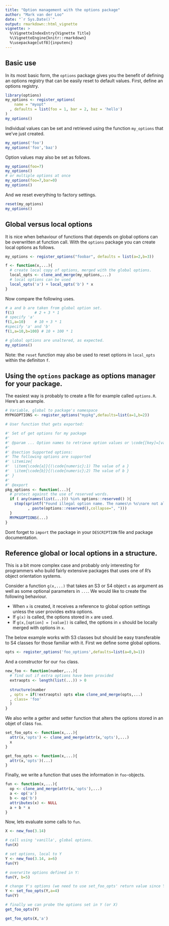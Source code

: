```yaml
---
title: "Option management with the options package"
author: "Mark van der Loo"
date: "`r Sys.Date()`"
output: rmarkdown::html_vignette
vignette: >
  %\VignetteIndexEntry{Vignette Title}
  %\VignetteEngine{knitr::rmarkdown}
  %\usepackage[utf8]{inputenc}
---
```


Basic use
------------
In its most basic form, the `options` package gives you the benefit of defining an options registry
that can be easily reset to default values. First, define an options registry.
```r
library(options)
my_options <- register_options(
    name = "myopt"
  , defaults = list(foo = 1, bar = 2, baz = 'hello')
)
my_options()
```
Individual values can be set and retrieved using the function ```my_options``` that we've just created.
```r
my_options('foo')
my_options('foo','baz')
```
Option values may also be set as follows.
```r
my_options(foo=7)
my_options()
# or multiple options at once
my_options(foo=7,bar=0)
my_options()
```
And we reset everything to factory settings.
```r
reset(my_options)
my_options()
```


Global versus local options
---------------------------
It is nice when behaviour of functions that depends on global options can be overwritten at function call.
With the ```options``` package you can create local options as follows.
```r
my_options <- register_options("foobar", defaults = list(a=2,b=3))

f <- function(x,...){
  # create local copy of options, merged with the global options.
  local_opts <- clone_and_merge(my_options,...)
  # local options can be used
  local_opts('a') + local_opts('b') * x 
}
```
Now compare the following uses.
```r
# a and b are taken from global option set.
f(1)         # 2 + 3 * 1
# specify 'a'
f(1,a=10)    # 10 + 3 * 1
#specify 'a' and 'b'
f(1,a=10,b=100) # 10 + 100 * 1

# global options are unaltered, as expected.
my_options()
```

Note: the ```reset``` function may also be used to reset options in ```local_opts``` within the definiton ```f```.

Using the ```options``` package as options manager for your package.
--------------------------------------------------------
The easiest way is probably to create a file for example called ```options.R```. Here's an example.
```r
# Variable, global to package's namespace
MYPKGOPTIONS <- register_options("mypkg",defaults=list(a=1,b=2))

# User function that gets exported:

#' Set of get options for my package
#' 
#' @param ... Option names to retrieve option values or \code{[key]=[value]} pairs to set values.
#'
#' @section Supported options:
#' The following options are supported
#' \itemize{
#'  \item{\code{a}}{(\code{numeric};1) The value of a }
#'  \item{\code{b}}{(\code{numeric};2) The value of b }
#' }
#'
#' @export
pkg_options <- function(...){
  # protect against the use of reserved words.
  if ( any(names(list(...))) %in% options::reserved() ){
    stop(sprintf("Found illegal option name. The names\n %s\nare not allowed."
          , paste(options::reserved(),collapse=", ")))
  }
  MYPKGOPTIONS(...)
}
```
Dont forget to ```import``` the package in your ```DESCRIPTION``` file and package documentation.



Reference global or local options in a structure.
------------------------------------------
This is a bit more complex case and probably only interesting for programmers who build fairly extensive packages 
that uses one of R's object orientation systems.

Consider a function ```g(x,...)``` that takes an S3 or S4 object ```x``` as argument as well as some optional
parameters in ```...```. We would like to create the following behaviour.

* When ```x``` is created, it receives a reference to global option settings unless the user provides extra options.
* If ```g(x)``` is called, the options stored in ```x``` are used.
* If ```g(x,[option] = [value])``` is called, the options in ```x``` should be locally merged with options in ```x```.

The below example works with S3 classes but should be easy transferable to S4 classes for those familiar with it.
First we define some global options.
```r
opts <- register_options('foo_options',defaults=list(a=0,b=1))
```
And a constructor for our ```foo``` class. 
```r
new_foo <- function(number,...){
  # find out if extra options have been provided
  extraopts <- length(list(...)) > 0
  
  structure(number
  , opts = if(!extraopts) opts else clone_and_merge(opts,...)
  , class= 'foo'
  )
}
```
We also write a getter and setter function that alters the options stored in an objet of class ```foo```.
```r
set_foo_opts <- function(x,...){
  attr(x,'opts') <- clone_and_merge(attr(x,'opts'),...)
  x
}

get_foo_opts <- function(x,...){
  attr(x,'opts')(...)
}
```
Finally, we write a function that uses the information in ```foo```-objects.
```r
fun <- function(x,...){
  op <- clone_and_merge(attr(x,'opts'),...)
  a <- op('a')
  b <- op('b')
  attributes(x) <- NULL
  a + b * x
}
```
Now, lets evaluate some calls to ```fun```.
```r
X <- new_foo(3.14)

# call using 'vanilla', global options.
fun(X)

# set options, local to Y
Y <- new_foo(3.14, a=6)
fun(Y)

# overwrite options defined in Y:
fun(Y, b=5)

# change Y's options (we need to use set_foo_opts' return value since Y is not a reference object)
Y <- set_foo_opts(Y,a=4)
fun(Y)

# finally we can probe the options set in Y (or X)
get_foo_opts(Y)

get_foo_opts(X,'a')
```



































